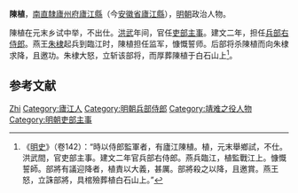 {{Otheruses|陈植|other=同名或類似名的其它條目描述}}

'''陳植'''，[[南直隸|南直隸]][[廬州府|廬州府]][[廬江縣|廬江縣]]（今[[安徽省|安徽省]][[廬江縣|廬江縣]]），[[明朝|明朝]]政治人物。

陳植在元末乡试中举，不出仕。[[洪武|洪武]]年间，官任[[吏部主事|吏部主事]]。建文二年，担任[[兵部右侍郎|兵部右侍郎]]。燕王[[朱棣|朱棣]]起兵到臨江时，陳植担任监军，慷慨誓师。后部将杀陳植而向朱棣求降，且邀功。朱棣大怒，立斩该部将，而厚葬陳植于白石山上<ref>《[[明史|明史]]》（卷142）：“時以侍郎監軍者，有廬江陳植。植，元末舉鄉試，不仕。洪武間，官吏部主事。建文二年官兵部右侍郎。燕兵臨江，植監戰江上。慷慨誓師。部將有議迎降者，植責以大義，甚厲。部將殺之以降，且邀賞。燕王怒，立誅部將，具棺殮葬植白石山上。”</ref>。

== 参考文献 ==
{{wikisource|明史/卷142}}
{{reflist}}

{{明朝人物小作品}}

{{Authority control}}
{{DEFAULTSORT:Chen陈}}
[[Category:陈姓|Zhi]]
[[Category:廬江人|Category:廬江人]]
[[Category:明朝兵部侍郎|Category:明朝兵部侍郎]]
[[Category:靖难之役人物|Category:靖难之役人物]]
[[Category:明朝吏部主事|Category:明朝吏部主事]]